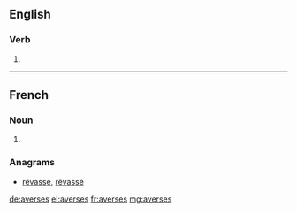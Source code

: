 ==English==

===Verb===
{{head|en}}

# {{en-third-person singular of|averse}}

----

==French==

===Noun===
{{head|fr|plural}} {{f-p}}

# {{plural of|averse|lang=fr|nocat=1}}

===Anagrams===
* [[rêvasse#French|rêvasse]], [[rêvassé#French|rêvassé]]

[[de:averses]]
[[el:averses]]
[[fr:averses]]
[[mg:averses]]